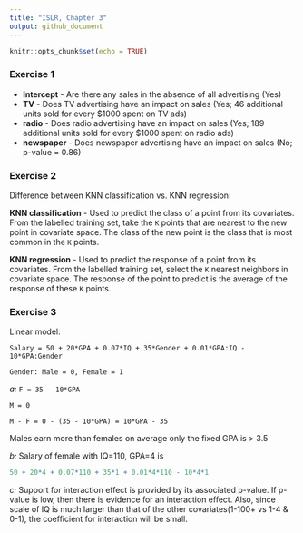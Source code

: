 ```yaml
---
title: "ISLR, Chapter 3"
output: github_document
---
```


```r
knitr::opts_chunk$set(echo = TRUE)
```

### Exercise 1

* **Intercept** - Are there any sales in the absence of all advertising (Yes)
* **TV** - Does TV advertising have an impact on sales (Yes; 46 additional units sold for every $1000 spent on TV ads)
* **radio** - Does radio advertising have an impact on sales (Yes; 189 additional units sold for every $1000 spent on radio ads)
* **newspaper** - Does newspaper advertising have an impact on sales (No; p-value = 0.86)


### Exercise 2
Difference between KNN classification vs. KNN regression:

**KNN classification** - Used to predict the class of a point from its covariates. From the labelled training set, take the `K` points that are nearest to the new point in covariate space. The class of the new point is the class that is most common in the `K` points.

**KNN regression** - Used to predict the response of a point from its covariates. From the labelled training set, select the `K` nearest neighbors in covariate space. The response of the point to predict is the average of the response of these `K` points.


### Exercise 3

Linear model: 

`Salary = 50 + 20*GPA + 0.07*IQ + 35*Gender + 0.01*GPA:IQ - 10*GPA:Gender`

`Gender: Male = 0, Female = 1`

*a:*
`F = 35 - 10*GPA`

`M = 0`

`M - F = 0 - (35 - 10*GPA) = 10*GPA - 35`

Males earn more than females on average only the fixed GPA is > 3.5

*b:* Salary of female with IQ=110, GPA=4 is 

```r
50 + 20*4 + 0.07*110 + 35*1 + 0.01*4*110 - 10*4*1 
```

*c:* Support for interaction effect is provided by its associated p-value. If p-value is low, then there is evidence for an interaction effect. Also, since scale of IQ is much larger than that of the other covariates(1-100+ vs 1-4 & 0-1), the coefficient for interaction will be small.

